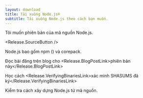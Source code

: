 ```yaml
---
layout: download
title: Tải xuống Node.js®
subtitle: Tải xuống Node.js theo cách bạn muốn.
---
```


<section>
  Tôi muốn phiên bản <Release.VersionDropdown /> của mã nguồn Node.js.

  <Release.SourceButton />
</section>

<section>
  Node.js bao gồm <LinkWithArrow href="https://npmjs.com">npm</LinkWithArrow> (<Release.NpmVersion />) và corepack.

  Đọc bài đăng trên blog cho <Release.BlogPostLink>phiên bản này</Release.BlogPostLink>

  Học cách <Release.VerifyingBinariesLink>xác minh SHASUMS đã ký</Release.VerifyingBinariesLink>

  Kiểm tra cách <LinkWithArrow href="https://github.com/nodejs/node/blob/main/BUILDING.md#building-nodejs-on-supported-platforms">xây dựng Node.js</LinkWithArrow> từ mã nguồn.
</section>
